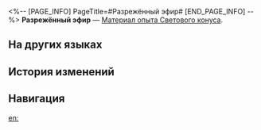<%-- [PAGE_INFO]
PageTitle=#Разрежённый эфир#
[END_PAGE_INFO] --%>
{{Предмет Инфобокс
|id          = 221
|Изображение = Предмет Разрежённый эфир.png
|Тип         = Материал опыта Светового конуса
|Инвентарь   = Материалы улучшения
|Редкость    = 2
|Эффект      = 
|Описание    = Материал усиления для Световых конусов. Можно получить 500 очков опыта Светового конуса.
|Источник1   = [[Чашелист (золотой): Бутон эфира (undefined)]]
|Источник2   = [[Награды за поручения]]
}}
{{Описание|Воображаемое вещество, которое не должно существовать в реальности. Основной материал для создания Световых конусов.<br />Образы, содержащиеся в Световых конусах, становятся более чёткими при введении этого вещества.<br /><br />''«Оказывается, это и есть предполагаемая "природа памяти" Сада воспоминаний. Неудивительно, что хранители памяти могут отправляться в галактические путешествия с воспоминаниями».''}}
'''Разрежённый эфир''' — [[Материал опыта Светового конуса]].

==На других языках==
{{На других языках
|en   = Sparse Aether
|zhs  = 稀薄以太
|zht  = 稀薄乙太
|ja   = 希薄なエーテル
|ko   = 희박한 에테르
|es   = Éter disperso
|fr   = Éther dilué
|ru   = Разрежённый эфир
|th   = Sparse Aether
|vi   = Aether Loãng
|de   = Verdünnter Äther
|id   = Sparse Aether
|pt   = Éter Espalhado
}}

==История изменений==
{{История изменений|3.5}}

==Навигация==
{{Материалы улучшения Навбокс}}

[[en:]]